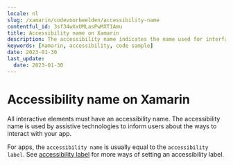 ```yaml
---
locale: nl
slug: /xamarin/codevoorbeelden/accessibility-name
contentful_id: 3sf34wXxUMLasPwMXT1Amu
title: Accessibility name on Xamarin
description: The accessibility name indicates the name used for interface elements by assistive technologies.
keywords: [Xamarin, accessibility, code sample]
date: 2023-01-30
last_update:
  date: 2023-01-30
---
```


# Accessibility name on Xamarin

All interactive elements must have an accessibility name. The accessibility name is used by assistive technologies to inform users about the ways to interact with your app.

For apps, the `accessibility name` is usually equal to the `accessibility label`. See [accessibility label](https://github.com/appt-org/accessibility-code-examples/blob/main/accessibility-label.md) for more ways of setting an accessibility label.

<CodeSample id="accessibility-name" platform="xamarin" locale="nl"/>
